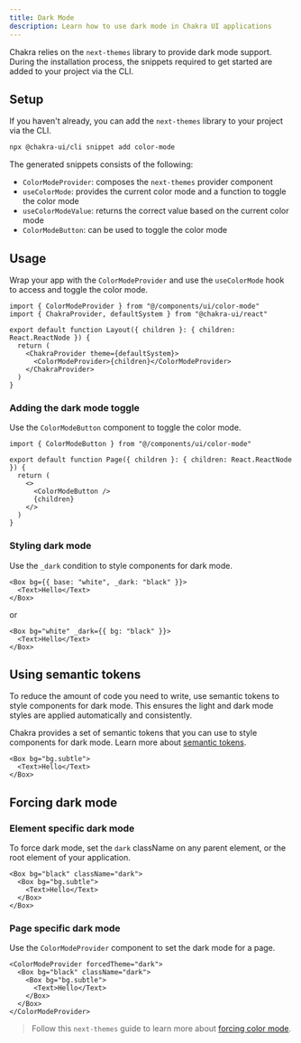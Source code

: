 ```yaml
---
title: Dark Mode
description: Learn how to use dark mode in Chakra UI applications
---
```


Chakra relies on the `next-themes` library to provide dark mode support. During
the installation process, the snippets required to get started are added to your
project via the CLI.

## Setup

If you haven't already, you can add the `next-themes` library to your project
via the CLI.

```bash
npx @chakra-ui/cli snippet add color-mode
```

The generated snippets consists of the following:

- `ColorModeProvider`: composes the `next-themes` provider component
- `useColorMode`: provides the current color mode and a function to toggle the
  color mode
- `useColorModeValue`: returns the correct value based on the current color mode
- `ColorModeButton`: can be used to toggle the color mode

## Usage

Wrap your app with the `ColorModeProvider` and use the `useColorMode` hook to
access and toggle the color mode.

```tsx
import { ColorModeProvider } from "@/components/ui/color-mode"
import { ChakraProvider, defaultSystem } from "@chakra-ui/react"

export default function Layout({ children }: { children: React.ReactNode }) {
  return (
    <ChakraProvider theme={defaultSystem}>
      <ColorModeProvider>{children}</ColorModeProvider>
    </ChakraProvider>
  )
}
```

### Adding the dark mode toggle

Use the `ColorModeButton` component to toggle the color mode.

```tsx
import { ColorModeButton } from "@/components/ui/color-mode"

export default function Page({ children }: { children: React.ReactNode }) {
  return (
    <>
      <ColorModeButton />
      {children}
    </>
  )
}
```

### Styling dark mode

Use the `_dark` condition to style components for dark mode.

```tsx
<Box bg={{ base: "white", _dark: "black" }}>
  <Text>Hello</Text>
</Box>
```

or

```tsx
<Box bg="white" _dark={{ bg: "black" }}>
  <Text>Hello</Text>
</Box>
```

## Using semantic tokens

To reduce the amount of code you need to write, use semantic tokens to style
components for dark mode. This ensures the light and dark mode styles are
applied automatically and consistently.

Chakra provides a set of semantic tokens that you can use to style components
for dark mode. Learn more about
[semantic tokens](/docs/theming/semantic-tokens).

```tsx
<Box bg="bg.subtle">
  <Text>Hello</Text>
</Box>
```

## Forcing dark mode

### Element specific dark mode

To force dark mode, set the `dark` className on any parent element, or the root
element of your application.

```tsx /className="dark"/
<Box bg="black" className="dark">
  <Box bg="bg.subtle">
    <Text>Hello</Text>
  </Box>
</Box>
```

### Page specific dark mode

Use the `ColorModeProvider` component to set the dark mode for a page.

```tsx
<ColorModeProvider forcedTheme="dark">
  <Box bg="black" className="dark">
    <Box bg="bg.subtle">
      <Text>Hello</Text>
    </Box>
  </Box>
</ColorModeProvider>
```

> Follow this `next-themes` guide to learn more about
> [forcing color mode](https://github.com/pacocoursey/next-themes#force-page-to-a-theme).
